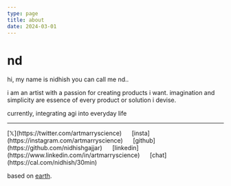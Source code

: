 ```yaml
---
type: page
title: about
date: 2024-03-01
---
```



# nd

hi, my name is nidhish you can call me nd..

i am an artist with a passion for creating products i want. 
imagination and simplicity are essence of every product or solution i devise.

currently, integrating agi into everyday life

---


<div>
  [𝕏](https://twitter.com/artmarryscience) &nbsp;&nbsp;&nbsp;&nbsp; [insta](https://instagram.com/artmarryscience) &nbsp;&nbsp;&nbsp;&nbsp; [github](https://github.com/nidhishgajjar) &nbsp;&nbsp;&nbsp;&nbsp; [linkedin](https://www.linkedin.com/in/artmarryscience) &nbsp;&nbsp;&nbsp;&nbsp;  [chat](https://cal.com/nidhish/30min)
</div>




based on [earth](https://en.m.wikipedia.org/wiki/Whole_Earth_Catalog).
